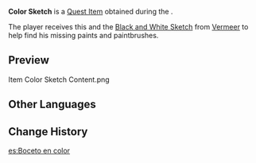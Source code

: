 {{Item Infobox
|id           = 100538
|image        = Item Nameless Sketch.png
|type         = Quest Items
|description  = An unfinished painting by Vermeer the artist. He says that his lost paints and brushes are at the viewing point where he painted this work.
|source1      = Given during [[Luhua Landscape]]
}}
'''Color Sketch''' is a [[Quest Item]] obtained during the {{Quest|Luhua Landscape}}.

The player receives this and the [[Black and White Sketch]] from [[Vermeer]] to help find his missing paints and paintbrushes.

==Preview==
<gallery>
Item Color Sketch Content.png
</gallery>

==Other Languages==
{{Other Languages
|default_hidden = 1
|en      = Color Sketch
|zhs     = 彩色的画稿
|zhs_rm  = Cǎisè de Huàgǎo
|zht     = 彩色的畫稿
|zht_rm  = Cǎisè de Huàgǎo
|ja      = 彩色の原稿
|ja_rm   = Saishiki no Genkou
|ko      = 채색 스케치
|es      = Boceto en color
|fr      = Peinture en couleurs
|ru      = Цветной набросок
|th      = ภาพร่างสี
|th_rm   = Phap Rang Si
|vi      = Bản Vẽ Màu
|de      = Bunte Skizze
|id      = Lukisan Berwarna
|pt      = Rascunho Colorido
|tr      = Renkli Çizim
|it      = Bozza a colori
}}

==Change History==
{{Change History|1.0}}

[[es:Boceto en color]]